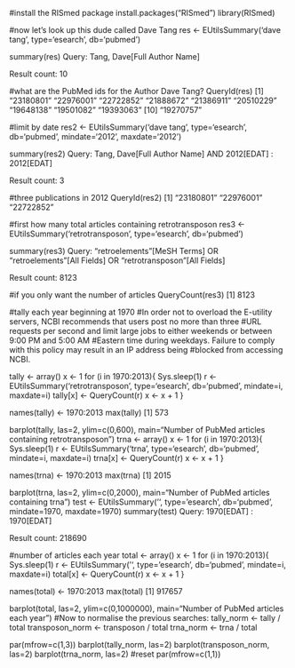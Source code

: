 #install the RISmed package
install.packages("RISmed")
library(RISmed)
 
#now let's look up this dude called Dave Tang
res <- EUtilsSummary('dave tang', type='esearch', db='pubmed')
 
summary(res)
Query:
Tang, Dave[Full Author Name] 
 
Result count:  10
 
#what are the PubMed ids for the Author Dave Tang?
QueryId(res)
 [1] "23180801" "22976001" "22722852" "21888672" "21386911" "20510229" "19648138" "19501082" "19393063"
[10] "19270757"
 
#limit by date
res2 <- EUtilsSummary('dave tang', type='esearch', db='pubmed', mindate='2012', maxdate='2012')
 
summary(res2)
Query:
Tang, Dave[Full Author Name] AND 2012[EDAT] : 2012[EDAT] 
 
Result count:  3
 
#three publications in 2012
QueryId(res2)
[1] "23180801" "22976001" "22722852"

#first how many total articles containing retrotransposon
res3 <- EUtilsSummary('retrotransposon', type='esearch', db='pubmed')
 
summary(res3)
Query:
"retroelements"[MeSH Terms] OR "retroelements"[All Fields] OR "retrotransposon"[All Fields] 
 
Result count:  8123
 
#if you only want the number of articles
QueryCount(res3)
[1] 8123
 
#tally each year beginning at 1970
#In order not to overload the E-utility servers, NCBI recommends that users post no more than three
#URL requests per second and limit large jobs to either weekends or between 9:00 PM and 5:00 AM
#Eastern time during weekdays. Failure to comply with this policy may result in an IP address being
#blocked from accessing NCBI.
 
tally <- array()
x <- 1
for (i in 1970:2013){
  Sys.sleep(1)
  r <- EUtilsSummary('retrotransposon', type='esearch', db='pubmed', mindate=i, maxdate=i)
  tally[x] <- QueryCount(r)
  x <- x + 1
}
 
names(tally) <- 1970:2013
max(tally)
[1] 573
 
barplot(tally, las=2, ylim=c(0,600), main="Number of PubMed articles containing retrotransposon")
trna <- array()
x <- 1
for (i in 1970:2013){
  Sys.sleep(1)
  r <- EUtilsSummary('trna', type='esearch', db='pubmed', mindate=i, maxdate=i)
  trna[x] <- QueryCount(r)
  x <- x + 1
}
 
names(trna) <- 1970:2013
max(trna)
[1] 2015
 
barplot(trna, las=2, ylim=c(0,2000), main="Number of PubMed articles containing trna")
test <- EUtilsSummary('', type='esearch', db='pubmed', mindate=1970, maxdate=1970)
summary(test)
Query:
1970[EDAT] : 1970[EDAT] 
 
Result count:  218690
 
#number of articles each year
total <- array()
x <- 1
for (i in 1970:2013){
  Sys.sleep(1)
  r <- EUtilsSummary('', type='esearch', db='pubmed', mindate=i, maxdate=i)
  total[x] <- QueryCount(r)
  x <- x + 1
}
 
names(total) <- 1970:2013
max(total)
[1] 917657
 
barplot(total, las=2, ylim=c(0,1000000), main="Number of PubMed articles each year")
#Now to normalise the previous searches:
tally_norm <- tally / total
transposon_norm <- transposon / total
trna_norm <- trna / total
 
par(mfrow=c(1,3))
barplot(tally_norm, las=2)
barplot(transposon_norm, las=2)
barplot(trna_norm, las=2)
#reset
par(mfrow=c(1,1))